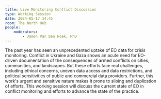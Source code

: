 ```yaml
---
title: Live Monitoring Conflict Discussion
type: Working Session
date: 2024-05-17 14:45
room: The North Hub
people:
    moderators:
        - Jamon Van Den Hoek, PhD
---
```

The past year has seen an unprecedented uptake of EO data for crisis monitoring. Conflict in Ukraine and Gaza shows an acute need for EO-driven documentation of the consequences of armed conflicts on cities, communities, and landscapes. But these efforts face real challenges, including ethical concerns, uneven data access and data restrictions, and political sensitivities of public and commercial data providers. Further, this work's urgent and sensitive nature makes it prone to siloing and duplication of efforts. This working session will discuss the current state of EO in conflict monitoring and efforts to advance the state of the practice.
